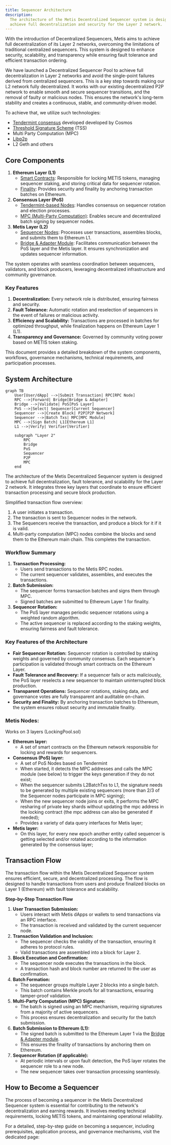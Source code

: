 ```yaml
---
title: Sequencer Architecture
description:
  The architecture of the Metis Decentralized Sequencer system is designed to
  achieve full decentralization and security for the Layer 2 network.
---
```



With the introduction of Decentralized Sequencers, Metis aims to achieve full decentralization of its Layer 2 networks, overcoming the limitations of traditional centralized sequencers. This system is designed to enhance security, scalability, and transparency while ensuring fault tolerance and efficient transaction ordering.

We have launched a Decentralized Sequencer Pool to achieve full decentralization in Layer 2 networks and avoid the single-point failures derived from centralized sequencers. This is a key step towards making our L2 network fully decentralized. It works with our existing decentralized P2P network to enable smooth and secure sequencer transitions, and the removal of faulty or malicious nodes. This ensures the network's long-term stability and creates a continuous, stable, and community-driven model.

To achieve that, we utilize such technologies:

- [Tendermint consensus](https://docs.tendermint.com/v0.34/introduction/what-is-tendermint.html) developed developed by Cosmos
- [Threshold Signature Scheme](https://github.com/bnb-chain/tss-lib) (TSS)
- Multi Party Computation (MPC)
- [Libp2p](https://libp2p.io/)
- L2 Geth and others

## Core Components

1. **Ethereum Layer (L1)**
   - [Smart Contracts](/sequencer/operation/natspec):
     Responsible for locking METIS tokens, managing sequencer staking, and storing critical data for sequencer rotation.
   - [Finality](/sequencer/architecture/finality):
     Provides security and finality by anchoring transaction batches on Ethereum.
2. **Consensus Layer (PoS)**
   - [Tendermint-based Nodes](/sequencer/architecture/selection-rotation):
     Handles consensus on sequencer rotation and election processes.
   - [MPC (Multi-Party Computation)](/sequencer/architecture/mpc):
     Enables secure and decentralized batch signing by sequencer nodes.
3. **Metis Layer (L2)**
   - [Sequencer Nodes](/sequencer/architecture/sequencer):
     Processes user transactions, assembles blocks, and submits them to Ethereum L1.
   - [Bridge & Adapter Module](/sequencer/architecture/bridge):
     Facilitates communication between the PoS layer and the Metis layer. It ensures synchronization and updates sequencer information.

The system operates with seamless coordination between sequencers, validators, and block producers, leveraging decentralized infrastructure and community governance.

### Key Features

1. **Decentralization:**
   Every network role is distributed, ensuring fairness and security.
2. **Fault Tolerance:**
   Automatic rotation and reselection of sequencers in the event of failures or malicious activity.
3. **Efficiency and Scalability:**
   Transactions are processed in batches for optimized throughput, while finalization happens on Ethereum Layer 1 (L1).
4. **Transparency and Governance:**
   Governed by community voting power based on METIS token staking.

This document provides a detailed breakdown of the system components, workflows, governance mechanisms, technical requirements, and participation processes.

## System Architecture

```mermaid
graph TB
    User[User/dApp] -->|Submit Transaction| RPC[RPC Node]
    RPC -->|Forward| Bridge[Bridge & Adapter]
    Bridge -->|Validate| PoS[PoS Layer]
    PoS -->|Select| Sequencer[Current Sequencer]
    Sequencer -->|Create Block| P2P[P2P Network]
    Sequencer -->|Batch Txs| MPC[MPC Module]
    MPC -->|Sign Batch| L1[Ethereum L1]
    L1 -->|Verify| Verifier[Verifier]

    subgraph "Layer 2"
        RPC
        Bridge
        PoS
        Sequencer
        P2P
        MPC
    end
```

The architecture of the Metis Decentralized Sequencer system is designed to achieve full decentralization, fault tolerance, and scalability for the Layer 2 network. It integrates three key layers that coordinate to ensure efficient transaction processing and secure block production.

Simplified transaction flow overview:

1. A user initiates a transaction.
2. The transaction is sent to Sequencer nodes in the network.
3. The Sequencers receive the transaction, and produce a block for it if it is valid.
4. Multi-party computation (MPC) nodes combine the blocks and send them to the Ethereum main chain. This completes the transaction.

### Workflow Summary

1. **Transaction Processing:**
   - Users send transactions to the Metis RPC nodes.
   - The current sequencer validates, assembles, and executes the transactions.
2. **Batch Submission:**
   - The sequencer forms transaction batches and signs them through MPC.
   - Signed batches are submitted to Ethereum Layer 1 for finality.
3. **Sequencer Rotation:**
   - The PoS layer manages periodic sequencer rotations using a weighted random algorithm.
   - The active sequencer is replaced according to the staking weights, ensuring fairness and fault tolerance.

### Key Features of the Architecture

- **Fair Sequencer Rotation:**
  Sequencer rotation is controlled by staking weights and governed by community consensus.
  Each sequencer's participation is validated through smart contracts on the Ethereum Layer.
- **Fault Tolerance and Recovery:**
  If a sequencer fails or acts maliciously, the PoS layer reselects a new sequencer to maintain uninterrupted block production.
- **Transparent Operations:**
  Sequencer rotations, staking data, and governance votes are fully transparent and auditable on-chain.
- **Security and Finality:**
  By anchoring transaction batches to Ethereum, the system ensures robust security and immutable finality.

### Metis Nodes:

Works on 3 layers (LockingPool.sol)

- **Ethereum layer:**
  - A set of smart contracts on the Ethereum network responsible for locking and rewards for sequencers.
- **Consensus (PoS) layer:**
  - A set of PoS Nodes based on Tendermint
  - When started, it detects the MPC addresses and calls the MPC module (see below) to trigger the keys generation if they do not exist;
  - When the sequencer submits L2BatchTxs to L1, the signature needs to be generated by multiple existing sequencers (more than 2/3 of the Sequencer nodes participate in MPC signing);
  - When the new sequencer node joins or exits, it performs the MPC resharing of private key shards without updating the mpc address in the locking contract (the mpc address can also be generated if needed);
  - Provides a variety of data query interfaces for Metis layer;
- **Metis layer:**
  - On this layer, for every new epoch another entity called sequencer is getting selected and/or rotated according to the information generated by the consensus layer;

## Transaction Flow

The transaction flow within the Metis Decentralized Sequencer system ensures efficient, secure, and decentralized processing. The flow is designed to handle transactions from users and produce finalized blocks on Layer 1 (Ethereum) with fault tolerance and scalability.

**Step-by-Step Transaction Flow**

1. **User Transaction Submission:**
   - Users interact with Metis dApps or wallets to send transactions via an RPC interface.
   - The transaction is received and validated by the current sequencer node.
2. **Transaction Validation and Inclusion:**
   - The sequencer checks the validity of the transaction, ensuring it adheres to protocol rules.
   - Valid transactions are assembled into a block for Layer 2.
3. **Block Execution and Confirmation:**
   - The sequencer node executes the transactions in the block.
   - A transaction hash and block number are returned to the user as confirmation.
4. **Batch Formation:**
   - The sequencer groups multiple Layer 2 blocks into a single batch.
   - This batch contains Merkle proofs for all transactions, ensuring tamper-proof validation.
5. **Multi-Party Computation (MPC) Signature:**
   - The batch is signed using an MPC mechanism, requiring signatures from a majority of active sequencers.
   - This process ensures decentralization and security for the batch submission.
6. **Batch Submission to Ethereum (L1):**
   - The signed batch is submitted to the Ethereum Layer 1 via the [Bridge & Adapter module](/sequencer/architecture/bridge).
   - This ensures the finality of transactions by anchoring them on Ethereum.
7. **Sequencer Rotation (if applicable):**
   - At periodic intervals or upon fault detection, the PoS layer rotates the sequencer role to a new node.
   - The new sequencer takes over transaction processing seamlessly.

## How to Become a Sequencer

The process of becoming a sequencer in the Metis Decentralized Sequencer system is essential for contributing to the network's decentralization and earning rewards. It involves meeting technical requirements, locking METIS tokens, and maintaining operational reliability.

For a detailed, step-by-step guide on becoming a sequencer, including prerequisites, application process, and governance mechanisms, visit the dedicated page:

<Card
  title="How to Become a Sequencer"
  description="Learn how to become a sequencer in the Metis Decentralized Sequencer system."
  href="/andromeda/sequencer/operation"
/>
